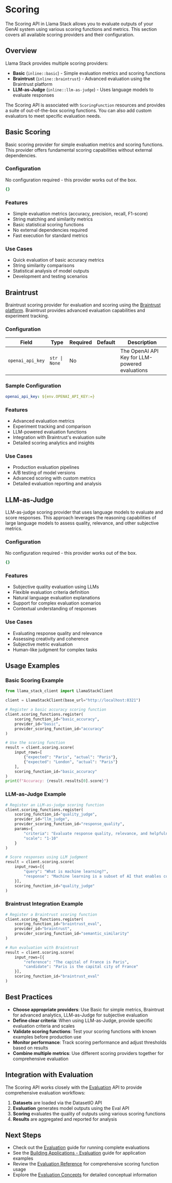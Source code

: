 # Scoring

The Scoring API in Llama Stack allows you to evaluate outputs of your GenAI system using various scoring functions and metrics. This section covers all available scoring providers and their configuration.

## Overview

Llama Stack provides multiple scoring providers:

- **Basic** (`inline::basic`) - Simple evaluation metrics and scoring functions
- **Braintrust** (`inline::braintrust`) - Advanced evaluation using the Braintrust platform  
- **LLM-as-Judge** (`inline::llm-as-judge`) - Uses language models to evaluate responses

The Scoring API is associated with `ScoringFunction` resources and provides a suite of out-of-the-box scoring functions. You can also add custom evaluators to meet specific evaluation needs.

## Basic Scoring

Basic scoring provider for simple evaluation metrics and scoring functions. This provider offers fundamental scoring capabilities without external dependencies.

### Configuration

No configuration required - this provider works out of the box.

```yaml
{}
```

### Features

- Simple evaluation metrics (accuracy, precision, recall, F1-score)
- String matching and similarity metrics
- Basic statistical scoring functions
- No external dependencies required
- Fast execution for standard metrics

### Use Cases

- Quick evaluation of basic accuracy metrics
- String similarity comparisons
- Statistical analysis of model outputs
- Development and testing scenarios

## Braintrust

Braintrust scoring provider for evaluation and scoring using the [Braintrust platform](https://braintrustdata.com/). Braintrust provides advanced evaluation capabilities and experiment tracking.

### Configuration

| Field | Type | Required | Default | Description |
|-------|------|----------|---------|-------------|
| `openai_api_key` | `str \| None` | No |  | The OpenAI API Key for LLM-powered evaluations |

### Sample Configuration

```yaml
openai_api_key: ${env.OPENAI_API_KEY:=}
```

### Features

- Advanced evaluation metrics
- Experiment tracking and comparison
- LLM-powered evaluation functions
- Integration with Braintrust's evaluation suite
- Detailed scoring analytics and insights

### Use Cases

- Production evaluation pipelines
- A/B testing of model versions
- Advanced scoring with custom metrics
- Detailed evaluation reporting and analysis

## LLM-as-Judge

LLM-as-judge scoring provider that uses language models to evaluate and score responses. This approach leverages the reasoning capabilities of large language models to assess quality, relevance, and other subjective metrics.

### Configuration

No configuration required - this provider works out of the box.

```yaml
{}
```

### Features

- Subjective quality evaluation using LLMs
- Flexible evaluation criteria definition
- Natural language evaluation explanations
- Support for complex evaluation scenarios
- Contextual understanding of responses

### Use Cases

- Evaluating response quality and relevance
- Assessing creativity and coherence
- Subjective metric evaluation
- Human-like judgment for complex tasks

## Usage Examples

### Basic Scoring Example

```python
from llama_stack_client import LlamaStackClient

client = LlamaStackClient(base_url="http://localhost:8321")

# Register a basic accuracy scoring function
client.scoring_functions.register(
    scoring_function_id="basic_accuracy",
    provider_id="basic",
    provider_scoring_function_id="accuracy"
)

# Use the scoring function
result = client.scoring.score(
    input_rows=[
        {"expected": "Paris", "actual": "Paris"},
        {"expected": "London", "actual": "Paris"}
    ],
    scoring_function_id="basic_accuracy"
)
print(f"Accuracy: {result.results[0].score}")
```

### LLM-as-Judge Example

```python
# Register an LLM-as-judge scoring function
client.scoring_functions.register(
    scoring_function_id="quality_judge",
    provider_id="llm_judge", 
    provider_scoring_function_id="response_quality",
    params={
        "criteria": "Evaluate response quality, relevance, and helpfulness",
        "scale": "1-10"
    }
)

# Score responses using LLM judgment
result = client.scoring.score(
    input_rows=[{
        "query": "What is machine learning?",
        "response": "Machine learning is a subset of AI that enables computers to learn patterns from data..."
    }],
    scoring_function_id="quality_judge"
)
```

### Braintrust Integration Example

```python
# Register a Braintrust scoring function
client.scoring_functions.register(
    scoring_function_id="braintrust_eval",
    provider_id="braintrust",
    provider_scoring_function_id="semantic_similarity"
)

# Run evaluation with Braintrust
result = client.scoring.score(
    input_rows=[{
        "reference": "The capital of France is Paris",
        "candidate": "Paris is the capital city of France"
    }],
    scoring_function_id="braintrust_eval"
)
```

## Best Practices

- **Choose appropriate providers**: Use Basic for simple metrics, Braintrust for advanced analytics, LLM-as-Judge for subjective evaluation
- **Define clear criteria**: When using LLM-as-Judge, provide specific evaluation criteria and scales
- **Validate scoring functions**: Test your scoring functions with known examples before production use
- **Monitor performance**: Track scoring performance and adjust thresholds based on results
- **Combine multiple metrics**: Use different scoring providers together for comprehensive evaluation

## Integration with Evaluation

The Scoring API works closely with the [Evaluation](./evaluation.mdx) API to provide comprehensive evaluation workflows:

1. **Datasets** are loaded via the DatasetIO API
2. **Evaluation** generates model outputs using the Eval API  
3. **Scoring** evaluates the quality of outputs using various scoring functions
4. **Results** are aggregated and reported for analysis

## Next Steps

- Check out the [Evaluation](./evaluation.mdx) guide for running complete evaluations
- See the [Building Applications - Evaluation](../building-applications/evals.mdx) guide for application examples
- Review the [Evaluation Reference](../references/evals-reference.mdx) for comprehensive scoring function usage
- Explore the [Evaluation Concepts](../concepts/evaluation-concepts.mdx) for detailed conceptual information